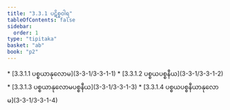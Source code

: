 ```yaml
---
title: "3.3.1 ပဋိစ္စဝါရ"
tableOfContents: false
sidebar:
  order: 1
type: "tipitaka"
basket: "ab"
book: "p2"
---
```



<DynamicBreadcrumb />



<TableOfContents book="p2" section="3.3.1">
* [3.3.1.1 ပစ္စယာနုလောမ](3-3-1/3-3-1-1)
* [3.3.1.2 ပစ္စယပစ္စနီယ](3-3-1/3-3-1-2)
* [3.3.1.3 ပစ္စယာနုလောမပစ္စနီယ](3-3-1/3-3-1-3)
* [3.3.1.4 ပစ္စယပစ္စနီယာနုလောမ](3-3-1/3-3-1-4)
</TableOfContents>